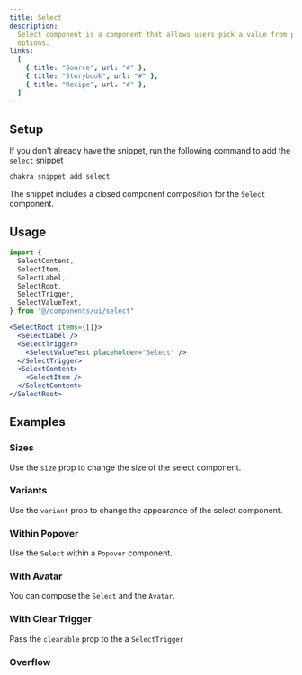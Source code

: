 ```yaml
---
title: Select
description:
  Select component is a component that allows users pick a value from predefined
  options.
links:
  [
    { title: "Source", url: "#" },
    { title: "Storybook", url: "#" },
    { title: "Recipe", url: "#" },
  ]
---
```


<ExampleTabs name="select-basic" />

## Setup

If you don't already have the snippet, run the following command to add the
`select` snippet

```sh
chakra snippet add select
```

The snippet includes a closed component composition for the `Select` component.

## Usage

```jsx
import {
  SelectContent,
  SelectItem,
  SelectLabel,
  SelectRoot,
  SelectTrigger,
  SelectValueText,
} from "@/components/ui/select"
```

```jsx
<SelectRoot items={[]}>
  <SelectLabel />
  <SelectTrigger>
    <SelectValueText placeholder="Select" />
  </SelectTrigger>
  <SelectContent>
    <SelectItem />
  </SelectContent>
</SelectRoot>
```

## Examples

### Sizes

Use the `size` prop to change the size of the select component.

<ExampleTabs name="select-with-sizes" />

### Variants

Use the `variant` prop to change the appearance of the select component.

<ExampleTabs name="select-with-variants" />

### Within Popover

Use the `Select` within a `Popover` component.

<ExampleTabs name="select-in-popover" />

### With Avatar

You can compose the `Select` and the `Avatar`.

<ExampleTabs name="select-with-avatar" />

### With Clear Trigger

Pass the `clearable` prop to the a `SelectTrigger`

<ExampleTabs name="select-with-clear" />

### Overflow

<ExampleTabs name="select-with-overflow" />
